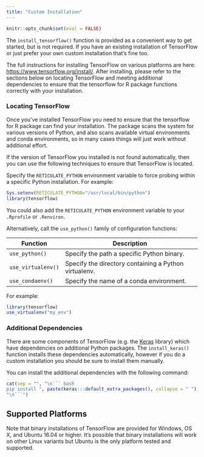```yaml
---
title: "Custom Installation"
---
```


```r
knitr::opts_chunk$set(eval = FALSE)
```

The `install_tensorflow()` function is provided as a convenient way to
get started, but is not required. If you have an existing installation
of TensorFlow or just prefer your own custom installation that's fine
too.

The full instructions for installing TensorFlow on various platforms are
here: <https://www.tensorflow.org/install/>. After installing, please
refer to the sections below on locating TensorFlow and meeting
additional dependencies to ensure that the tensorflow for R package
functions correctly with your installation.

### Locating TensorFlow

Once you've installed TensorFlow you need to ensure that the tensorflow
for R package can find your installation. The package scans the system
for various versions of Python, and also scans available virtual
environments and conda environments, so in many cases things will just
work without additional effort.

If the version of TensorFlow you installed is not found automatically,
then you can use the following techniques to ensure that TensorFlow is
located.

Specify the `RETICULATE_PYTHON` environment variable to force probing
within a specific Python installation. For example:

```r
Sys.setenv(RETICULATE_PYTHON="/usr/local/bin/python")
library(tensorflow)
```

You could also add the `RETICULATE_PYTHON` environment variable to your
`.Rprofile` or `.Renviron`.

Alternatively, call the `use_python()` family of configuration
functions:

| Function           | Description                                           |
|--------------------|-------------------------------------------------------|
| `use_python()`     | Specify the path a specific Python binary.            |
| `use_virtualenv()` | Specify the directory containing a Python virtualenv. |
| `use_condaenv()`   | Specify the name of a conda environment.              |

For example:

```r
library(tensorflow)
use_virtualenv("my_env")
```

### Additional Dependencies

There are some components of TensorFlow (e.g. the
[Keras](https://github.com/tensorflow/tensorflow/tree/master/tensorflow/python/keras)
library) which have dependencies on additional Python packages. The
`install_keras()` function installs these dependencies automatically,
however if you do a custom installation you should be sure to install
them manually.

You can install the additional dependencies with the following command:

```r
cat(sep = "", "\n``` bash
pip install ", paste(keras:::default_extra_packages(), collapse = " "),
"\n```")
```

## Supported Platforms

Note that binary installations of TensorFlow are provided for Windows,
OS X, and Ubuntu 16.04 or higher. It's possible that binary
installations will work on other Linux variants but Ubuntu is the only
platform tested and supported.
